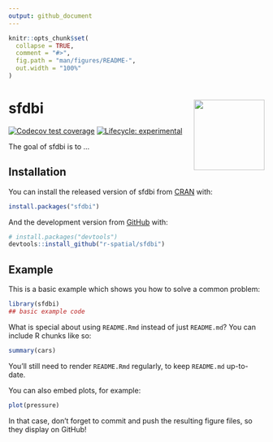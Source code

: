 ```yaml
---
output: github_document
---
```


<!-- README.md is generated from README.Rmd. Please edit that file -->

```r
knitr::opts_chunk$set(
  collapse = TRUE,
  comment = "#>",
  fig.path = "man/figures/README-",
  out.width = "100%"
)
```

# sfdbi <img src='man/figures/logo.svg' align="right" height="139" />
<!-- badges: start -->
[![Codecov test coverage](https://codecov.io/gh/r-spatial/sfdbi/branch/master/graph/badge.svg)](https://codecov.io/gh/r-spatial/sfdbi?branch=master)
[![Lifecycle: experimental](https://img.shields.io/badge/lifecycle-experimental-orange.svg)](https://www.tidyverse.org/lifecycle/#experimental)
<!-- badges: end -->

The goal of sfdbi is to ...

## Installation

You can install the released version of sfdbi from [CRAN](https://CRAN.R-project.org) with:

``` r
install.packages("sfdbi")
```

And the development version from [GitHub](https://github.com/) with:

``` r
# install.packages("devtools")
devtools::install_github("r-spatial/sfdbi")
```
## Example

This is a basic example which shows you how to solve a common problem:

```r
library(sfdbi)
## basic example code
```

What is special about using `README.Rmd` instead of just `README.md`? You can include R chunks like so:

```r
summary(cars)
```

You'll still need to render `README.Rmd` regularly, to keep `README.md` up-to-date.

You can also embed plots, for example:

```r
plot(pressure)
```

In that case, don't forget to commit and push the resulting figure files, so they display on GitHub!
